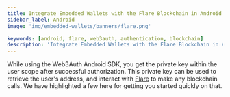 ```yaml
---
title: Integrate Embedded Wallets with the Flare Blockchain in Android
sidebar_label: Android
image: 'img/embedded-wallets/banners/flare.png'

keywords: [android, flare, web3auth, authentication, blockchain]
description: 'Integrate Embedded Wallets with the Flare Blockchain in Android | Embedded Wallets'
---
```



<SEO
  title="Integrate Embedded Wallets with the Flare Blockchain in Android"
  description="Integrate Embedded Wallets with the Flare Blockchain in Android | Embedded Wallets"
  image="https://docs.metamask.io/img/embedded-wallets/banners/flare.png"
  slug="/embedded-wallets/connect-blockchain/evm/flare/android"
/>

While using the Web3Auth Android SDK, you get the private key within the user scope after successful authorization. This private key can be used to retrieve the user's address, and interact with [Flare](https://www.flare.network) to make any blockchain calls. We have highlighted a few here for getting you started quickly on that.

<EVMInteraction />
